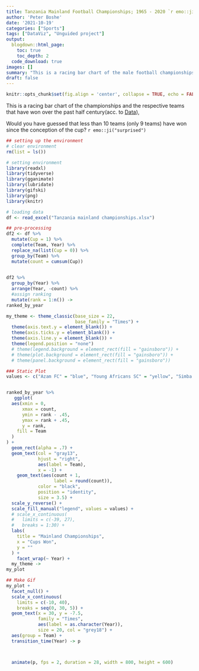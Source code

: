 ```yaml
---
title: Tanzania Mainland Football Championships; 1965 - 2020 `r emo::ji("tanzania")` `r emo::ji("soccer")`
author: 'Peter Boshe'
date: '2021-10-19'
categories: ["Sports"]
tags: ["DataViz", "Unguided project"]
output:
  blogdown::html_page:
    toc: true
    toc_depth: 2
  code_download: true
images: []
summary: "This is a racing bar chart of the male football championships and the respective teams that have won over the past half century"
draft: false
---
```


```r
knitr::opts_chunk$set(fig.align = 'center', collapse = TRUE, echo = FALSE)
```

This is a racing bar chart of the championships and the respective teams that have won over the past half century(acc. to [Data](http://www.rsssf.com/tablest/tanzchamp.html)),

Would you have guessed that less than 10 teams (only 9 teams) have won since the conception of the cup? `r emo::ji("surprised")`



```r
## setting up the environment
# clear environment 
rm(list = ls())

# setting environment 
library(readxl)
library(tidyverse)
library(gganimate)
library(lubridate)
library(gifski)
library(png)
library(knitr)

# loading data 
df <- read_excel("Tanzania mainland championships.xlsx")

```



```r
## pre-processing
df2 <- df %>% 
  mutate(Cup = 1) %>% 
  complete(Team, Year) %>% 
  replace_na(list(Cup = 0)) %>%  
  group_by(Team) %>% 
  mutate(count = cumsum(Cup))
  
```

```r
df2 %>% 
  group_by(Year) %>% 
  arrange(Year, -count) %>% 
  #assign ranking
  mutate(rank = 1:n()) ->
ranked_by_year
```

```r
my_theme <- theme_classic(base_size = 22, 
                          base_family = "Times") +
  theme(axis.text.y = element_blank()) +
  theme(axis.ticks.y = element_blank()) +
  theme(axis.line.y = element_blank()) +
  theme(legend.position = "none")
  # theme(legend.background = element_rect(fill = "gainsboro")) +
  # theme(plot.background = element_rect(fill = "gainsboro")) +
  # theme(panel.background = element_rect(fill = "gainsboro"))
```



```r
### Static Plot
values <- c("Azam FC" = "blue", "Young Africans SC" = "yellow", "Simba SC" = "red", "Hybrid SC" = "brown", "Cosmopolitan" = "lightblue", "Coastal Union" = "black", "Tukuyu Stars" = "orange", "Mtibwa Sugar" = "darkgreen")


ranked_by_year %>% 
   ggplot(
  aes(xmin = 0,
      xmax = count,
      ymin = rank - .45,
      ymax = rank + .45,
      y = rank,
    fill = Team
  )
) +
  geom_rect(alpha = .7) +  
  geom_text(col = "gray13",  
            hjust = "right",  
            aes(label = Team),  
            x = -1) + 
    geom_text(aes(count + 1,
                  label = round(count)),
            color = "black",
            position = "identity",
            size = 3.5) +
  scale_y_reverse() +
  scale_fill_manual("legend", values = values) +
  # scale_x_continuous(
  #   limits = c(-39, 27),
  #   breaks = 1:30) +
  labs(
    title = "Mainland Championships",
    x = "Cups Won",
    y = ""
  ) + 
    facet_wrap(~ Year) +
  my_theme ->
my_plot
```



```r
## Make Gif
my_plot +  
  facet_null() +  
  scale_x_continuous(
    limits = c(-10, 40),
    breaks = seq(0, 30, 5)) +
  geom_text(x = 30, y = -7.5,  
            family = "Times",  
            aes(label = as.character(Year)),  
            size = 20, col = "grey18") +  
  aes(group = Team) +  
  transition_time(Year) -> p



  animate(p, fps = 2, duration = 28, width = 800, height = 600)
  
```

